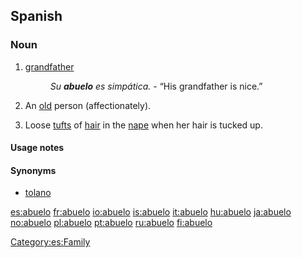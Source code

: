 ==Spanish==
===Noun===
{{es-noun-mf|feminine=abuela}}

# [[grandfather]]
#: ''Su '''abuelo''' es simpática.'' - “His grandfather is nice.”
# {{colloquial|lang=es}} An [[old]] person (affectionately).
# Loose [[tuft]]s of [[hair]] in the [[nape]] when her hair is tucked up.

====Usage notes====
{{es-note-noun-mf}}

====Synonyms====
* {{sense|loose tufts of hair}} [[tolano]]

[[Category:es:Family]]

[[es:abuelo]]
[[fr:abuelo]]
[[io:abuelo]]
[[is:abuelo]]
[[it:abuelo]]
[[hu:abuelo]]
[[ja:abuelo]]
[[no:abuelo]]
[[pl:abuelo]]
[[pt:abuelo]]
[[ru:abuelo]]
[[fi:abuelo]]